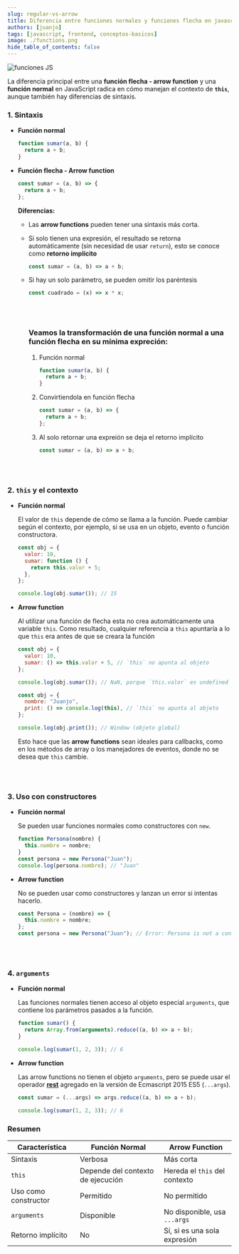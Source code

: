 ```yaml
---
slug: regular-vs-arrow
title: Diferencia entre funciones normales y funciones flecha en javascript
authors: [juanjo]
tags: [javascript, frontend, conceptos-basicos]
image: ./functions.png
hide_table_of_contents: false
---
```


![funciones JS](./functions.png)

La diferencia principal entre una **función flecha - arrow function** y una **función normal** en JavaScript <!-- truncate --> radica en cómo manejan el contexto de **`this`**, aunque también hay diferencias de sintaxis.

### 1. **Sintaxis**

- **Función normal**

  ```javascript
  function sumar(a, b) {
    return a + b;
  }
  ```

- **Función flecha - Arrow function**

  ```jsx showLineNumbers
  const sumar = (a, b) => {
    return a + b;
  };
  ```

  **Diferencias:**

  - Las **arrow functions** pueden tener una sintaxis más corta.
  - Si solo tienen una expresión, el resultado se retorna automáticamente (sin necesidad de usar `return`), esto se conoce como **retorno implícito**
    ```jsx
    const sumar = (a, b) => a + b;
    ```
  - Si hay un solo parámetro, se pueden omitir los paréntesis

    ```javascript
    const cuadrado = (x) => x * x;
    ```

    <br></br>

    ### Veamos la transformación de una función normal a una función flecha en su mínima expreción:

    1. Función normal

       ```javascript
       function sumar(a, b) {
         return a + b;
       }
       ```

    2. Convirtiendola en función flecha

       ```jsx showLineNumbers
       const sumar = (a, b) => {
         return a + b;
       };
       ```

    3. Al solo retornar una expreión se deja el retorno implícito

       ```jsx showLineNumbers
       const sumar = (a, b) => a + b;
       ```

  <br></br>

### 2. **`this` y el contexto**

- **Función normal**

  El valor de `this` depende de cómo se llama a la función. Puede cambiar según el contexto, por ejemplo, si se usa en un objeto, evento o función constructora.

  ```javascript
  const obj = {
    valor: 10,
    sumar: function () {
      return this.valor + 5;
    },
  };

  console.log(obj.sumar()); // 15
  ```

- **Arrow function**

  Al utilizar una función de flecha esta no crea automáticamente una variable `this`. Como resultado, cualquier referencia a `this` apuntaría a lo que `this` era antes de que se creara la función

  ```javascript
  const obj = {
    valor: 10,
    sumar: () => this.valor + 5, // `this` no apunta al objeto
  };

  console.log(obj.sumar()); // NaN, porque `this.valor` es undefined
  ```

  ```javascript
  const obj = {
    nombre: "Juanjo",
    print: () => console.log(this), // `this` no apunta al objeto
  };

  console.log(obj.print()); // Window (objeto global)
  ```

  Esto hace que las **arrow functions** sean ideales para callbacks, como en los métodos de array o los manejadores de eventos, donde no se desea que `this` cambie.

  <br></br>

### 3. **Uso con constructores**

- **Función normal**

  Se pueden usar funciones normales como constructores con `new`.

  ```javascript
  function Persona(nombre) {
    this.nombre = nombre;
  }
  const persona = new Persona("Juan");
  console.log(persona.nombre); // "Juan"
  ```

- **Arrow function**

  No se pueden usar como constructores y lanzan un error si intentas hacerlo.

  ```javascript
  const Persona = (nombre) => {
    this.nombre = nombre;
  };
  const persona = new Persona("Juan"); // Error: Persona is not a constructor
  ```

  <br></br>

### 4. **`arguments`**

- **Función normal**

  Las funciones normales tienen acceso al objeto especial `arguments`, que contiene los parámetros pasados a la función.

  ```javascript
  function sumar() {
    return Array.from(arguments).reduce((a, b) => a + b);
  }

  console.log(sumar(1, 2, 3)); // 6
  ```

- **Arrow function**

  Las arrow functions no tienen el objeto `arguments`, pero se puede usar el operador [**rest**](https://developer.mozilla.org/es/docs/Web/JavaScript/Reference/Functions/rest_parameters) agregado en la versión de Ecmascript 2015 ES5 (`...args`).

  ```javascript
  const sumar = (...args) => args.reduce((a, b) => a + b);

  console.log(sumar(1, 2, 3)); // 6
  ```

### Resumen

| Característica       | Función Normal                    | Arrow Function                |
| -------------------- | --------------------------------- | ----------------------------- |
| Sintaxis             | Verbosa                           | Más corta                     |
| `this`               | Depende del contexto de ejecución | Hereda el `this` del contexto |
| Uso como constructor | Permitido                         | No permitido                  |
| `arguments`          | Disponible                        | No disponible, usa `...args`  |
| Retorno implícito    | No                                | Sí, si es una sola expresión  |

<ShareButtons></ShareButtons>
